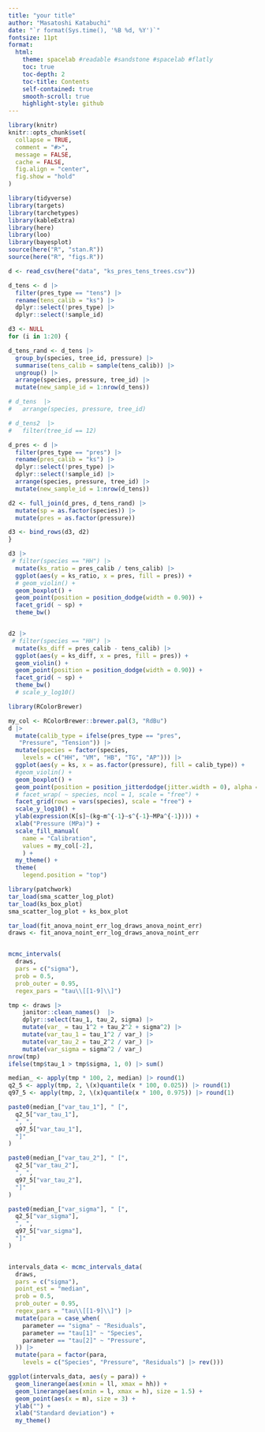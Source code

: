 ```yaml
---
title: "your title"
author: "Masatoshi Katabuchi"
date: "`r format(Sys.time(), '%B %d, %Y')`"
fontsize: 11pt
format:
  html:
    theme: spacelab #readable #sandstone #spacelab #flatly
    toc: true
    toc-depth: 2
    toc-title: Contents
    self-contained: true
    smooth-scroll: true
    highlight-style: github
---
```


```r
library(knitr)
knitr::opts_chunk$set(
  collapse = TRUE,
  comment = "#>",
  message = FALSE,
  cache = FALSE,
  fig.align = "center",
  fig.show = "hold"
)
```


```r
library(tidyverse)
library(targets)
library(tarchetypes)
library(kableExtra)
library(here)
library(loo)
library(bayesplot)
source(here("R", "stan.R"))
source(here("R", "figs.R"))
```

```r
d <- read_csv(here("data", "ks_pres_tens_trees.csv"))

d_tens <- d |>
  filter(pres_type == "tens") |>
  rename(tens_calib = "ks") |>
  dplyr::select(!pres_type) |>
  dplyr::select(!sample_id)

d3 <- NULL
for (i in 1:20) {

d_tens_rand <- d_tens |>
  group_by(species, tree_id, pressure) |>
  summarise(tens_calib = sample(tens_calib)) |>
  ungroup() |>
  arrange(species, pressure, tree_id) |>
  mutate(new_sample_id = 1:nrow(d_tens))

# d_tens  |>
#   arrange(species, pressure, tree_id)

# d_tens2  |>
#   filter(tree_id == 12)

d_pres <- d |>
  filter(pres_type == "pres") |>
  rename(pres_calib = "ks") |>
  dplyr::select(!pres_type) |>
  dplyr::select(!sample_id) |>
  arrange(species, pressure, tree_id) |>
  mutate(new_sample_id = 1:nrow(d_tens))

d2 <- full_join(d_pres, d_tens_rand) |>
  mutate(sp = as.factor(species)) |>
  mutate(pres = as.factor(pressure))

d3 <- bind_rows(d3, d2)
}

d3 |>
 # filter(species == "HH") |>
  mutate(ks_ratio = pres_calib / tens_calib) |>
  ggplot(aes(y = ks_ratio, x = pres, fill = pres)) +
  # geom_violin() +
  geom_boxplot() +
  geom_point(position = position_dodge(width = 0.90)) +
  facet_grid( ~ sp) +
  theme_bw()


d2 |>
 # filter(species == "HH") |>
  mutate(ks_diff = pres_calib - tens_calib) |>
  ggplot(aes(y = ks_diff, x = pres, fill = pres)) +
  geom_violin() +
  geom_point(position = position_dodge(width = 0.90)) +
  facet_grid( ~ sp) +
  theme_bw()
  # scale_y_log10()
```


```r
library(RColorBrewer)

my_col <- RColorBrewer::brewer.pal(3, "RdBu")
d |>
  mutate(calib_type = ifelse(pres_type == "pres",
   "Pressure", "Tension")) |>
  mutate(species = factor(species,
    levels = c("HH", "VM", "HB", "TG", "AP"))) |>
  ggplot(aes(y = ks, x = as.factor(pressure), fill = calib_type)) +
  #geom_violin() +
  geom_boxplot() +
  geom_point(position = position_jitterdodge(jitter.width = 0), alpha = 0.5) +
  # facet_wrap( ~ species, ncol = 1, scale = "free") +
  facet_grid(rows = vars(species), scale = "free") +
  scale_y_log10() +
  ylab(expression(K[s]~(kg~m^{-1}~s^{-1}~MPa^{-1}))) +
  xlab("Pressure (MPa)") +
  scale_fill_manual(
    name = "Calibration",
    values = my_col[-2],
    ) +
  my_theme() +
  theme(
    legend.position = "top")

```

```r
library(patchwork)
tar_load(sma_scatter_log_plot)
tar_load(ks_box_plot)
sma_scatter_log_plot + ks_box_plot
```


```r
tar_load(fit_anova_noint_err_log_draws_anova_noint_err)
draws <- fit_anova_noint_err_log_draws_anova_noint_err


mcmc_intervals(
  draws,
  pars = c("sigma"),
  prob = 0.5,
  prob_outer = 0.95,
  regex_pars = "tau\\[[1-9]\\]")

```

```r
tmp <- draws |>
    janitor::clean_names()  |>
    dplyr::select(tau_1, tau_2, sigma) |>
    mutate(var_ = tau_1^2 + tau_2^2 + sigma^2) |>
    mutate(var_tau_1 = tau_1^2 / var_) |>
    mutate(var_tau_2 = tau_2^2 / var_) |>
    mutate(var_sigma = sigma^2 / var_)
nrow(tmp)
ifelse(tmp$tau_1 > tmp$sigma, 1, 0) |> sum()

median_ <- apply(tmp * 100, 2, median) |> round(1)
q2_5 <- apply(tmp, 2, \(x)quantile(x * 100, 0.025)) |> round(1)
q97_5 <- apply(tmp, 2, \(x)quantile(x * 100, 0.975)) |> round(1)

paste0(median_["var_tau_1"], " [",
  q2_5["var_tau_1"],
  ", ",
  q97_5["var_tau_1"],
  "]"
)

paste0(median_["var_tau_2"], " [",
  q2_5["var_tau_2"],
  ", ",
  q97_5["var_tau_2"],
  "]"
)

paste0(median_["var_sigma"], " [",
  q2_5["var_sigma"],
  ", ",
  q97_5["var_sigma"],
  "]"
)


intervals_data <- mcmc_intervals_data(
  draws,
  pars = c("sigma"),
  point_est = "median",
  prob = 0.5,
  prob_outer = 0.95,
  regex_pars = "tau\\[[1-9]\\]") |>
  mutate(para = case_when(
    parameter == "sigma" ~ "Residuals",
    parameter == "tau[1]" ~ "Species",
    parameter == "tau[2]" ~ "Pressure",
  )) |>
  mutate(para = factor(para,
    levels = c("Species", "Pressure", "Residuals") |> rev()))

ggplot(intervals_data, aes(y = para)) +
  geom_linerange(aes(xmin = ll, xmax = hh)) +
  geom_linerange(aes(xmin = l, xmax = h), size = 1.5) +
  geom_point(aes(x = m), size = 3) +
  ylab("") +
  xlab("Standard deviation") +
  my_theme()

```

